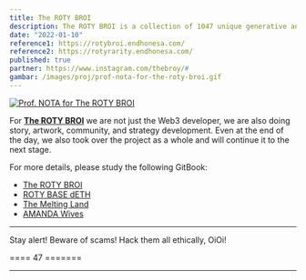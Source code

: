 ```yaml
---
title: The ROTY BROI
description: The ROTY BROI is a collection of 1047 unique generative and handpicked NFTs, that live on the Polygon blockchain..
date: "2022-01-10"
reference1: https://rotybroi.endhonesa.com/
reference2: https://rotyrarity.endhonesa.com/
published: true
partner: https://www.instagram.com/thebroy/#
gambar: /images/proj/prof-nota-for-the-roty-broi.gif
---
```


[![Prof. NOTA for The ROTY BROI](/images/proj/prof-nota-for-the-roty-broi.gif)](/images/proj/prof-nota-for-the-roty-broi.gif "Prof. NOTA for The ROTY BROI")

For [**The ROTY BROI**](https://rotybroi.endhonesa.com/ "The ROTY BROI") we are not just the Web3 developer, we are also doing story, artwork, community, and strategy development. Even at the end of the day, we also took over the project as a whole and will continue it to the next stage.

For more details, please study the following GitBook:

- [The ROTY BROI](https://iqraa.straight-line.org/the-kings/02-the-creations.../waivfves-1/41.-the-roty-broi)
- [ROTY BASE dETH](https://iqraa.straight-line.org/the-kings/02-the-creations.../waivfves-1/16.-roty-base-deth)
- [The Melting Land](https://iqraa.straight-line.org/the-kings/02-the-creations.../waivfves-2/15.-the-melting-land)
- [AMANDA Wives](https://iqraa.straight-line.org/the-kings/02-the-creations.../waivfves-2/14.-amanda-wives)

---

Stay alert! Beware of scams! Hack them all ethically, OiOi!

==== 47 =======

---
